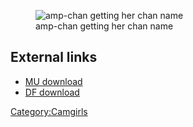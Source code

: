 [[Image:Amp-chan.009--chansluts.com-.jpg|thumb|amp-chan getting her chan name]]

== External links ==
* [http://fuxx.us/ampchan MU download]
* [http://fuxx.us/ampchandf DF download]

{{CamwhoresWhoDeliver}}
[[Category:Camgirls]]